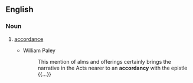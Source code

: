 ==English==

===Noun===
{{head|en|noun}}

# {{context|obsolete|rare|lang=en}} [[accordance]]
#* William Paley
#*: This mention of alms and offerings certainly brings the narrative in the Acts nearer to an '''accordancy''' with the epistle {{...}}